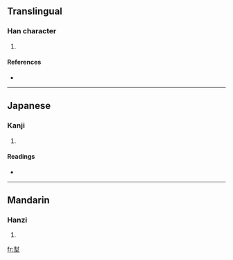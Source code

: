 ==Translingual==

===Han character===
{{Han char|rn=32|rad=土|as=09|sn=12|four=|canj=土戈土 (GIG), X土戈土 (XGIG)}}

# {{defn|Han|sort=土09}}

====References====
* {{Han ref|kx=0234.240|dkj=05294|hdz=10459.130|uh=583C|ud=22588}}

----

==Japanese==

===Kanji===
{{ja-kanji|grade=|rs=土09}}

# {{defn|Japanese|sort=土09}}

====Readings====
* {{ja-readings|on=[[こう]] (kō), [[ごう]] (gō), [[ほう]] (hō), [[ふ]] (fu)|kun=}}

----

==Mandarin==

===Hanzi===
{{cmn-hanzi|pin=[[fēng]] ([[feng1]])|wg=feng<sup>1</sup>}}

# {{defn|Mandarin|sort=土09}}

[[fr:堼]]